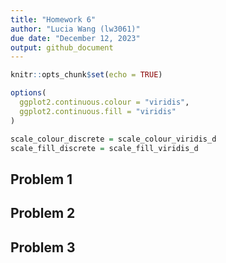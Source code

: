 ```yaml
---
title: "Homework 6"
author: "Lucia Wang (lw3061)"
due date: "December 12, 2023"
output: github_document
---
```


```r
knitr::opts_chunk$set(echo = TRUE)

options(
  ggplot2.continuous.colour = "viridis",
  ggplot2.continuous.fill = "viridis"
)

scale_colour_discrete = scale_colour_viridis_d
scale_fill_discrete = scale_fill_viridis_d
```

## Problem 1

## Problem 2

## Problem 3
